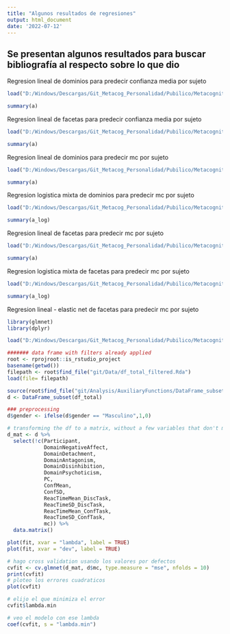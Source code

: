 ```yaml
---
title: "Algunos resultados de regresiones"
output: html_document
date: '2022-07-12'
---
```


## Se presentan algunos resultados para buscar bibliografía al respecto sobre lo que dio

Regresion lineal de dominios para predecir confianza media por sujeto
```r
load("D:/Windows/Descargas/Git_Metacog_Personalidad/Pubilico/Metacognition.PersonalityTraits/git/Data/Regression_Results/Conf_PID_domain_linear_model.RData")

summary(a)
```

Regresion lineal de facetas para predecir confianza media por sujeto
```r
load("D:/Windows/Descargas/Git_Metacog_Personalidad/Pubilico/Metacognition.PersonalityTraits/git/Data/Regression_Results/Conf_PID_facets_linear_model.RData")

summary(a)
```

Regresion lineal de dominios para predecir mc por sujeto
```r
load("D:/Windows/Descargas/Git_Metacog_Personalidad/Pubilico/Metacognition.PersonalityTraits/git/Data/Regression_Results/mc_PID_domain_linear_model.RData")

summary(a)
```

Regresion logistica mixta de dominios para predecir mc por sujeto
```r
load("D:/Windows/Descargas/Git_Metacog_Personalidad/Pubilico/Metacognition.PersonalityTraits/git/Data/Regression_Results/mc_PID_domain_logistic_mixed_model.RData")

summary(a_log)
```

Regresion lineal de facetas para predecir mc por sujeto
```r
load("D:/Windows/Descargas/Git_Metacog_Personalidad/Pubilico/Metacognition.PersonalityTraits/git/Data/Regression_Results/mc_PID_facets_linear_model.RData")

summary(a)
```

Regresion logistica mixta de facetas para predecir mc por sujeto
```r
load("D:/Windows/Descargas/Git_Metacog_Personalidad/Pubilico/Metacognition.PersonalityTraits/git/Data/Regression_Results/mc_PID_facets_logistic_mixed_model.RData")

summary(a_log)
```

Regresion lineal - elastic net de facetas para predecir mc por sujeto
```r
library(glmnet)
library(dplyr)

load("D:/Windows/Descargas/Git_Metacog_Personalidad/Pubilico/Metacognition.PersonalityTraits/git/Data/Regression_Results/mc_PID_facets_elasticNet_linear_model.RData")

####### data frame with filters already applied
root <- rprojroot::is_rstudio_project
basename(getwd())  
filepath <- root$find_file("git/Data/df_total_filtered.Rda")
load(file= filepath)

source(root$find_file("git/Analysis/AuxiliaryFunctions/DataFrame_subset.R"))
d <- DataFrame_subset(df_total)

### preprocessing
d$gender <- ifelse(d$gender == "Masculino",1,0)

# transforming the df to a matrix, without a few variables that don't matter
d_mat <- d %>%
  select(!c(Participant,
            DomainNegativeAffect,
            DomainDetachment,
            DomainAntagonism,
            DomainDisinhibition,
            DomainPsychoticism,
            PC,
            ConfMean,
            ConfSD,
            ReacTimeMean_DiscTask,
            ReacTimeSD_DiscTask,
            ReacTimeMean_ConfTask,
            ReacTimeSD_ConfTask,
            mc)) %>%
  data.matrix()

plot(fit, xvar = "lambda", label = TRUE)
plot(fit, xvar = "dev", label = TRUE)

# hago cross validation usando los valores por defectos
cvfit <- cv.glmnet(d_mat, d$mc, type.measure = "mse", nfolds = 10)
print(cvfit)
# ploteo los errores cuadraticos
plot(cvfit)

# elijo el que minimiza el error
cvfit$lambda.min

# veo el modelo con ese lambda
coef(cvfit, s = "lambda.min")

```
